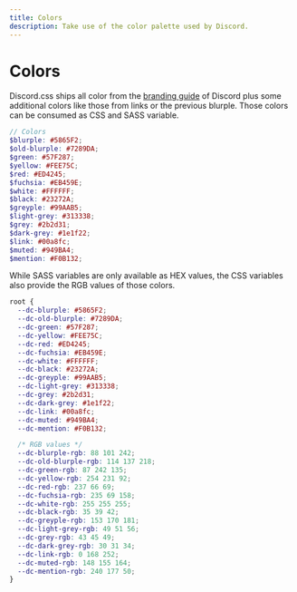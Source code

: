 ```yaml
---
title: Colors
description: Take use of the color palette used by Discord.
---
```



# Colors

Discord.css ships all color from the [branding guide](https://discord.com/branding) of Discord plus some additional
colors like those from links or the previous blurple. Those colors can be consumed as CSS and SASS variable.

```scss
// Colors
$blurple: #5865F2;
$old-blurple: #7289DA;
$green: #57F287;
$yellow: #FEE75C;
$red: #ED4245;
$fuchsia: #EB459E;
$white: #FFFFFF;
$black: #23272A;
$greyple: #99AAB5;
$light-grey: #313338;
$grey: #2b2d31;
$dark-grey: #1e1f22;
$link: #00a8fc;
$muted: #949BA4;
$mention: #F0B132;
```

While SASS variables are only available as HEX values, the CSS variables also provide the RGB values of those colors.

```css
root {
  --dc-blurple: #5865F2;
  --dc-old-blurple: #7289DA;
  --dc-green: #57F287;
  --dc-yellow: #FEE75C;
  --dc-red: #ED4245;
  --dc-fuchsia: #EB459E;
  --dc-white: #FFFFFF;
  --dc-black: #23272A;
  --dc-greyple: #99AAB5;
  --dc-light-grey: #313338;
  --dc-grey: #2b2d31;
  --dc-dark-grey: #1e1f22;
  --dc-link: #00a8fc;
  --dc-muted: #949BA4;
  --dc-mention: #F0B132;

  /* RGB values */
  --dc-blurple-rgb: 88 101 242;
  --dc-old-blurple-rgb: 114 137 218;
  --dc-green-rgb: 87 242 135;
  --dc-yellow-rgb: 254 231 92;
  --dc-red-rgb: 237 66 69;
  --dc-fuchsia-rgb: 235 69 158;
  --dc-white-rgb: 255 255 255;
  --dc-black-rgb: 35 39 42;
  --dc-greyple-rgb: 153 170 181;
  --dc-light-grey-rgb: 49 51 56;
  --dc-grey-rgb: 43 45 49;
  --dc-dark-grey-rgb: 30 31 34;
  --dc-link-rgb: 0 168 252;
  --dc-muted-rgb: 148 155 164;
  --dc-mention-rgb: 240 177 50;
}
```
